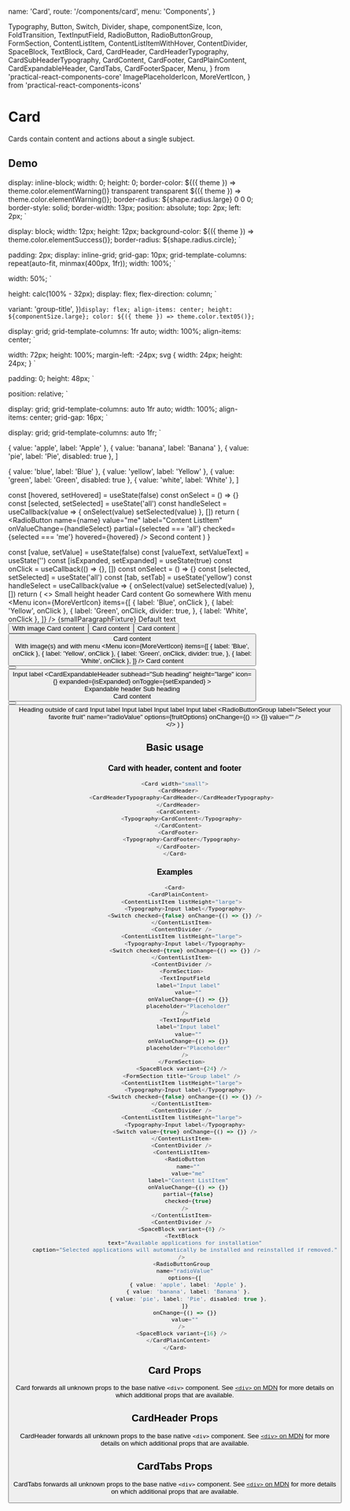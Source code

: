   name: 'Card',
  route: '/components/card',
  menu: 'Components',
}

  Typography,
  Button,
  Switch,
  Divider,
  shape,
  componentSize,
  Icon,
  FoldTransition,
  TextInputField,
  RadioButton,
  RadioButtonGroup,
  FormSection,
  ContentListItem,
  ContentListItemWithHover,
  ContentDivider,
  SpaceBlock,
  TextBlock,
  Card,
  CardHeader,
  CardHeaderTypography,
  CardSubHeaderTypography,
  CardContent,
  CardFooter,
  CardPlainContent,
  CardExpandableHeader,
  CardTabs,
  CardFooterSpacer,
  Menu,
} from 'practical-react-components-core'
  ImagePlaceholderIcon,
  MoreVertIcon,
} from 'practical-react-components-icons'


# Card

Cards contain content and actions about a single subject.

## Demo

  display: inline-block;
  width: 0;
  height: 0;
  border-color: ${({ theme }) => theme.color.elementWarning()} transparent transparent
    ${({ theme }) => theme.color.elementWarning()};
  border-radius: ${shape.radius.large} 0 0 0;
  border-style: solid;
  border-width: 13px;
  position: absolute;
  top: 2px;
  left: 2px;
`

  display: block;
  width: 12px;
  height: 12px;
  background-color: ${({ theme }) => theme.color.elementSuccess()};
  border-radius: ${shape.radius.circle};
`

  padding: 2px;
  display: inline-grid;
  grid-gap: 10px;
  grid-template-columns: repeat(auto-fit, minmax(400px, 1fr));
  width: 100%;
`

  width: 50%;
`

  height: calc(100% - 32px);
  display: flex;
  flex-direction: column;
`

  variant: 'group-title',
})`
  display: flex;
  align-items: center;
  height: ${componentSize.large};
  color: ${({ theme }) => theme.color.text05()};
`

  display: grid;
  grid-template-columns: 1fr auto;
  width: 100%;
  align-items: center;
`

  width: 72px;
  height: 100%;
  margin-left: -24px;
  svg {
    width: 24px;
    height: 24px;
  }
`

  padding: 0;
  height: 48px;
`

  position: relative;
`

  display: grid;
  grid-template-columns: auto 1fr auto;
  width: 100%;
  align-items: center;
  grid-gap: 16px;
`

  display: grid;
  grid-template-columns: auto 1fr;
`

  { value: 'apple', label: 'Apple' },
  { value: 'banana', label: 'Banana' },
  { value: 'pie', label: 'Pie', disabled: true },
]

  { value: 'blue', label: 'Blue' },
  { value: 'yellow', label: 'Yellow' },
  { value: 'green', label: 'Green', disabled: true },
  { value: 'white', label: 'White' },
]

  const [hovered, setHovered] = useState(false)
  const onSelect = () => {}
  const [selected, setSelected] = useState('all')
  const handleSelect = useCallback(value => {
    onSelect(value)
    setSelected(value)
  }, [])
  return (
    <ContentListItemWithHover onHover={setHovered}>
      <RadioButton
        name={name}
        value="me"
        label="Content ListItem"
        onValueChange={handleSelect}
        partial={selected === 'all'}
        checked={selected === 'me'}
        hovered={hovered}
      />
      <Typography>Second content</Typography>
    </ContentListItemWithHover>
  )
}

  const [value, setValue] = useState(false)
  const [valueText, setValueText] = useState('')
  const [isExpanded, setExpanded] = useState(true)
  const onClick = useCallback(() => {}, [])
  const onSelect = () => {}
  const [selected, setSelected] = useState('all')
  const [tab, setTab] = useState('yellow')
  const handleSelect = useCallback(value => {
    onSelect(value)
    setSelected(value)
  }, [])
  return (
    <>
      <Wrapper>
        <Card>
          <CardHeader>
            <CardHeaderTypography>Small height header</CardHeaderTypography>
          </CardHeader>
          <CardContent>
            <Typography>Card content</Typography>
          </CardContent>
          <CardFooter>
            <Typography variant="button-text">Go somewhere</Typography>
          </CardFooter>
        </Card>
        <Card>
          <CardHeader>
            <HeaderWithMenuWrapper>
              <CardHeaderTypography>With menu</CardHeaderTypography>
              <Menu
                icon={MoreVertIcon}
                items={[
                  { label: 'Blue', onClick },
                  { label: 'Yellow', onClick },
                  {
                    label: 'Green',
                    onClick,
                    divider: true,
                  },
                  { label: 'White', onClick },
                ]}
              />
            </HeaderWithMenuWrapper>
          </CardHeader>
          <CardContent>
            <Typography variant="default-text">
              {smallParagraphFixture}
            </Typography>
            <Typography variant="default-text">Default text</Typography>
          </CardContent>
          <CardFooter>
            <Button onClick={onClick} label="Action 1" />
          </CardFooter>
        </Card>
        <Card>
          <CardHeader>
            <HeaderIcon icon={ImagePlaceholderIcon} />
            <CardHeaderTypography>With image</CardHeaderTypography>
          </CardHeader>
          <CardContent>
            <Typography>Card content</Typography>
          </CardContent>
          <CardFooter>
            <Button onClick={onClick} label="Action 1" />
          </CardFooter>
        </Card>
        <Card>
          <CardHeaderTabs>
            <CardTabs
              variant="inside"
              options={tabs}
              value={tab}
              onChange={setTab}
            />
          </CardHeaderTabs>
          <CardContent>
            <Typography>Card content</Typography>
          </CardContent>
          <CardFooter>
            <Button onClick={onClick} label="Action 1" />
          </CardFooter>
        </Card>
        <Card>
          <CardHeaderTabs>
            <CardTabs
              variant="inside"
              options={tabs}
              value={tab}
              onChange={setTab}
              hasBackground={true}
            />
          </CardHeaderTabs>
          <CardContent>
            <Typography>Card content</Typography>
          </CardContent>
          <CardFooter>
            <Button onClick={onClick} label="Action 1" />
          </CardFooter>
        </Card>
        <OutsideTabsContainer>
          <CardTabs
            variant="outside"
            options={tabs}
            value={tab}
            onChange={setTab}
          />
          <Card>
            <CardContent>
              <Typography>Card content</Typography>
            </CardContent>
            <CardFooter></CardFooter>
          </Card>
        </OutsideTabsContainer>
        <Card square={false}>
          <CardHeaderWithTriablge>
            <HeaderTriablgeWithMenuWrapper>
              <div>
                <Triangle />
                <Dot />
              </div>
              <CardHeaderTypography>
                With image(s) and with menu
              </CardHeaderTypography>
              <Menu
                icon={MoreVertIcon}
                items={[
                  { label: 'Blue', onClick },
                  { label: 'Yellow', onClick },
                  {
                    label: 'Green',
                    onClick,
                    divider: true,
                  },
                  { label: 'White', onClick },
                ]}
              />
            </HeaderTriablgeWithMenuWrapper>
          </CardHeaderWithTriablge>
          <CardContent>
            <Typography>Card content</Typography>
          </CardContent>
          <CardFooter>
            <Button onClick={onClick} label="Action 1" />
            <Button onClick={onClick} label="Action 2" variant="secondary" />
            <CardFooterSpacer />
            <Switch checked={value} onValueChange={setValue} />
            <Typography>Input label</Typography>
          </CardFooter>
        </Card>
        <Card>
          <CardExpandableHeader
            subhead="Sub heading"
            height="large"
            icon={<Icon icon={ImagePlaceholderIcon} size="large" />}
            expanded={isExpanded}
            onToggle={setExpanded}
          >
            <ExpandableHeaderWrapper>
              <HeaderIcon icon={ImagePlaceholderIcon} />
              <div>
                <CardHeaderTypography>Expandable header</CardHeaderTypography>
                <CardSubHeaderTypography>Sub heading</CardSubHeaderTypography>
              </div>
            </ExpandableHeaderWrapper>
          </CardExpandableHeader>
          <FoldTransition expanded={isExpanded}>
            <CardContent>
              <Typography>Card content</Typography>
            </CardContent>
            <CardFooter>
              <Button onClick={onClick} label="Action 1" />
              <Button onClick={onClick} label="Action 2" variant="secondary" />
            </CardFooter>
          </FoldTransition>
        </Card>
      </Wrapper>
      <HalfWrapper>
        <div>
          <OutsideHeader>Heading outside of card</OutsideHeader>
          <Card>
            <CardPlainContent>
              <ContentListItem listHeight="large">
                <Typography>Input label</Typography>
                <Switch checked={value} onValueChange={setValue} />
              </ContentListItem>
              <ContentDivider />
              <ContentListItem listHeight="large">
                <Typography>Input label</Typography>
                <Switch checked={value} onValueChange={setValue} />
              </ContentListItem>
              <ContentDivider />
              <FormSection>
                <TextInputField
                  label="Input label"
                  value={valueText}
                  onValueChange={setValueText}
                  placeholder="Placeholder"
                />
                <TextInputField
                  label="Input label"
                  value={valueText}
                  onValueChange={setValueText}
                  placeholder="Placeholder"
                />
              </FormSection>
              <SpaceBlock variant={32} />
              <FormSection title="Group label" />
              <ContentListItem listHeight="large">
                <Typography>Input label</Typography>
                <Switch checked={value} onValueChange={setValue} />
              </ContentListItem>
              <ContentDivider />
              <ContentListItem listHeight="large">
                <Typography>Input label</Typography>
                <Switch checked={value} onValueChange={setValue} />
              </ContentListItem>
              <ContentDivider />
              <RadioSelectableListItem />
              <ContentDivider />
              <SpaceBlock variant={8} />
              <TextBlock
                text="Available applications for installation"
                caption="Selected applications will automatically be installed and
              reinstalled if removed."
              />
              <RadioButtonGroup
                label="Select your favorite fruit"
                name="radioValue"
                options={fruitOptions}
                onChange={() => {}}
                value=""
              />
              <SpaceBlock variant={16} />
            </CardPlainContent>
          </Card>
        </div>
      </HalfWrapper>
    </>
  )
}


<DemoComponent />

## Basic usage

### Card with header, content and footer

```typescript type="live"
<Card width="small">
  <CardHeader>
    <CardHeaderTypography>CardHeader</CardHeaderTypography>
  </CardHeader>
  <CardContent>
    <Typography>CardContent</Typography>
  </CardContent>
  <CardFooter>
    <Typography>CardFooter</Typography>
  </CardFooter>
</Card>
```

### Examples

```typescript type="live"
<Card>
  <CardPlainContent>
    <ContentListItem listHeight="large">
      <Typography>Input label</Typography>
      <Switch checked={false} onChange={() => {}} />
    </ContentListItem>
    <ContentDivider />
    <ContentListItem listHeight="large">
      <Typography>Input label</Typography>
      <Switch checked={true} onChange={() => {}} />
    </ContentListItem>
    <ContentDivider />
    <FormSection>
      <TextInputField
        label="Input label"
        value=""
        onValueChange={() => {}}
        placeholder="Placeholder"
      />
      <TextInputField
        label="Input label"
        value=""
        onValueChange={() => {}}
        placeholder="Placeholder"
      />
    </FormSection>
    <SpaceBlock variant={24} />
    <FormSection title="Group label" />
    <ContentListItem listHeight="large">
      <Typography>Input label</Typography>
      <Switch checked={false} onChange={() => {}} />
    </ContentListItem>
    <ContentDivider />
    <ContentListItem listHeight="large">
      <Typography>Input label</Typography>
      <Switch value={true} onChange={() => {}} />
    </ContentListItem>
    <ContentDivider />
    <ContentListItem>
      <RadioButton
        name=""
        value="me"
        label="Content ListItem"
        onValueChange={() => {}}
        partial={false}
        checked={true}
      />
    </ContentListItem>
    <ContentDivider />
    <SpaceBlock variant={8} />
    <TextBlock
      text="Available applications for installation"
      caption="Selected applications will automatically be installed and reinstalled if removed."
    />
    <RadioButtonGroup
      name="radioValue"
      options={[
        { value: 'apple', label: 'Apple' },
        { value: 'banana', label: 'Banana' },
        { value: 'pie', label: 'Pie', disabled: true },
      ]}
      onChange={() => {}}
      value=""
    />
    <SpaceBlock variant={16} />
  </CardPlainContent>
</Card>
```

## Card Props

Card forwards all unknown props to the base native `<div>` component. See
[`<div>` on MDN](https://developer.mozilla.org/en-US/docs/Web/HTML/Element/div) for more
details on which additional props that are available.

<Props of="Card" />

## CardHeader Props

CardHeader forwards all unknown props to the base native `<div>` component. See
[`<div>` on MDN](https://developer.mozilla.org/en-US/docs/Web/HTML/Element/div) for more
details on which additional props that are available.

<Props of="CardHeader" />

## CardTabs Props

CardTabs forwards all unknown props to the base native `<div>` component. See
[`<div>` on MDN](https://developer.mozilla.org/en-US/docs/Web/HTML/Element/div) for more
details on which additional props that are available.

<Props of="CardTabs" />
